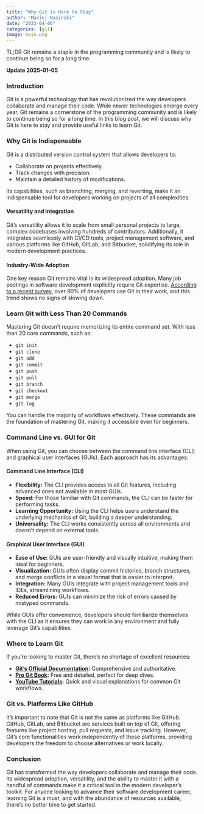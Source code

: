 ```yaml
---
title: "Why Git is Here to Stay"
author: "Maciej Nasinski"
date: "2023-04-06"
categories: [git]
image: main.png
---
```


TL;DR Git remains a staple in the programming community and is likely to continue being so for a long time.

**Update 2025-01-05**

### Introduction

Git is a powerful technology that has revolutionized the way developers collaborate and manage their code. While newer technologies emerge every year, Git remains a cornerstone of the programming community and is likely to continue being so for a long time. In this blog post, we will discuss why Git is here to stay and provide useful links to learn Git.

### Why Git is Indispensable

Git is a distributed version control system that allows developers to:

- Collaborate on projects effectively.
- Track changes with precision.
- Maintain a detailed history of modifications.

Its capabilities, such as branching, merging, and reverting, make it an indispensable tool for developers working on projects of all complexities. 

#### Versatility and Integration

Git’s versatility allows it to scale from small personal projects to large, complex codebases involving hundreds of contributors. Additionally, it integrates seamlessly with CI/CD tools, project management software, and various platforms like GitHub, GitLab, and Bitbucket, solidifying its role in modern development practices.

#### Industry-Wide Adoption

One key reason Git remains vital is its widespread adoption. Many job postings in software development explicitly require Git expertise. [According to a recent survey](https://stackoverflow.blog/2023/01/09/beyond-git-the-other-version-control-systems-developers-use/), over 90% of developers use Git in their work, and this trend shows no signs of slowing down. 

### Learn Git with Less Than 20 Commands

Mastering Git doesn’t require memorizing its entire command set. With less than 20 core commands, such as:

- `git init`
- `git clone`
- `git add`
- `git commit`
- `git push`
- `git pull`
- `git branch`
- `git checkout`
- `git merge`
- `git log`

You can handle the majority of workflows effectively. These commands are the foundation of mastering Git, making it accessible even for beginners.

### Command Line vs. GUI for Git

When using Git, you can choose between the command line interface (CLI) and graphical user interfaces (GUIs). Each approach has its advantages:

#### Command Line Interface (CLI)

- **Flexibility:** The CLI provides access to all Git features, including advanced ones not available in most GUIs.
- **Speed:** For those familiar with Git commands, the CLI can be faster for performing tasks.
- **Learning Opportunity:** Using the CLI helps users understand the underlying mechanics of Git, building a deeper understanding.
- **Universality:** The CLI works consistently across all environments and doesn’t depend on external tools.

#### Graphical User Interface (GUI)

- **Ease of Use:** GUIs are user-friendly and visually intuitive, making them ideal for beginners.
- **Visualization:** GUIs often display commit histories, branch structures, and merge conflicts in a visual format that is easier to interpret.
- **Integration:** Many GUIs integrate with project management tools and IDEs, streamlining workflows.
- **Reduced Errors:** GUIs can minimize the risk of errors caused by mistyped commands.

While GUIs offer convenience, developers should familiarize themselves with the CLI as it ensures they can work in any environment and fully leverage Git’s capabilities.

### Where to Learn Git

If you’re looking to master Git, there’s no shortage of excellent resources:

- **[Git’s Official Documentation](https://git-scm.com/doc):** Comprehensive and authoritative.
- **[Pro Git Book](https://git-scm.com/book/en/v2):** Free and detailed, perfect for deep dives.
- **[YouTube Tutorials](https://www.youtube.com):** Quick and visual explanations for common Git workflows.

### Git vs. Platforms Like GitHub

It’s important to note that Git is not the same as platforms like GitHub. GitHub, GitLab, and Bitbucket are services built on top of Git, offering features like project hosting, pull requests, and issue tracking. However, Git’s core functionalities work independently of these platforms, providing developers the freedom to choose alternatives or work locally.

### Conclusion

Git has transformed the way developers collaborate and manage their code. Its widespread adoption, versatility, and the ability to master it with a handful of commands make it a critical tool in the modern developer’s toolkit. For anyone looking to advance their software development career, learning Git is a must, and with the abundance of resources available, there’s no better time to get started.
